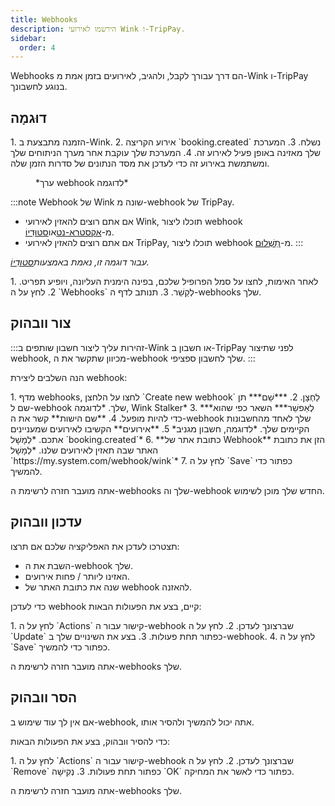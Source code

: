 ```yaml
---
title: Webhooks
description: הירשמו לאירועי Wink ו-TripPay.
sidebar:
  order: 4
---
```


Webhooks הם דרך עבורך לקבל, ולהגיב, לאירועים בזמן אמת מ-Wink ו-TripPay בנוגע לחשבונך.

## דוּגמָה

<Steps>
  1. הזמנה מתבצעת ב-Wink.
  2. אירוע הקריצה `booking.created` נשלח.
  3. המערכת שלך מאזינה באופן פעיל לאירוע זה.
  4. המערכת שלך עוקבת אחר מערך הניתוחים שלך ומשתמשת באירוע זה כדי לעדכן את מסד הנתונים של סדרות הזמן שלה.
</Steps>


<figure>
  <CloudinaryImage width="350" height="215" resize="scale" quality="best" alt="וובהוק לדוגמה" src="academy/webhook" errorImage="noimage_opaque_nyrtl0.png" />

  <figcaption>*ערך webhook לדוגמה*</figcaption>
</figure>


:::note
Webhook של Wink שונה מ-webhook של TripPay.

* אם אתם רוצים להאזין לאירועי Wink, תוכלו ליצור webhook מ-[אקסטרא-נט](https://extranet.wink.travel)או[סטוּדִיוֹ](https://studio.wink.travel).
* אם אתם רוצים להאזין לאירועי TripPay, תוכלו ליצור webhook מ-[תַשְׁלוּם](https://pay.wink.travel).&#x20;
  :::

*עבור דוגמה זו, נאמת באמצעות[סטוּדִיוֹ](https://studio.wink.travel).*

<Steps>
  1. לאחר האימות, לחצו על סמל הפרופיל שלכם, בפינה הימנית העליונה, ויופיע תפריט.
  2. לחץ על ה `Webhooks` לְקַשֵׁר.
  3. תנותב לדף ה-webhooks שלך.
</Steps>


## צור וובהוק

:::זהירות
עליך ליצור חשבון שותפים ב-Wink או חשבון ב-TripPay לפני שתיצור webhook, מכיוון שתקשר את ה-webhook שלך לחשבון ספציפי.
:::

הנה השלבים ליצירת webhook:

<Steps>
  1. מדף webhooks, לחצו על הלחצן `Create new webhook` לַחְצָן.
  2. ***שֵׁם*** תן שם ל-webhook שלך. *לדוגמה, Wink Stalker*
  3. ***לְאַפשֵׁר*** השאר כפי שהוא כדי להיות מופעל.
  4. **שם הישות** קשר את ה-webhook שלך לאחד מהחשבונות הקיימים שלך. *לדוגמה, חשבון מגניב*
  5. **אירועים** הקשיבו לאירועים שמעניינים אתכם. *לְמָשָׁל `booking.created`*
  6. **כתובת אתר של Webhook** הזן את כתובת האתר שבה תאזין לאירועים שלנו. *לְמָשָׁל `https://my.system.com/webhook/wink`*
  7. לחץ על ה `Save` כפתור כדי להמשיך.
</Steps>


אתה מועבר חזרה לרשימת ה-webhooks שלך וה-webhook החדש שלך מוכן לשימוש.

## עדכון וובהוק

תצטרכו לעדכן את האפליקציה שלכם אם תרצו:

* השבת את ה-webhook שלך.
* האזינו ליותר / פחות אירועים.
* שנה את כתובת האתר של webhook להאזנה.

כדי לעדכן webhook קיים, בצע את הפעולות הבאות:

<Steps>
  1. לחץ על ה `Actions` קישור עבור ה-webhook שברצונך לעדכן.
  2. לחץ על ה `Update` כפתור תחת פעולות.
  3. בצע את השינויים שלך ב-webhook.
  4. לחץ על ה `Save` כפתור כדי להמשיך.
</Steps>


אתה מועבר חזרה לרשימת ה-webhooks שלך.

## הסר וובהוק

אם אין לך עוד שימוש ב-webhook, אתה יכול להמשיך ולהסיר אותו.

כדי להסיר וובהוק, בצע את הפעולות הבאות:

<Steps>
  1. לחץ על ה `Actions` קישור עבור ה-webhook שברצונך לעדכן.
  2. לחץ על ה `Remove` כפתור תחת פעולות.
  3. נְקִישָׁה `OK` כפתור כדי לאשר את המחיקה.
</Steps>


אתה מועבר חזרה לרשימת ה-webhooks שלך.

